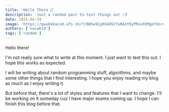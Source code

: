 ---
title: 'Hello There 👋'
description: 'Just a random post to test things out :3'
date: 2025-04-19
image: 'https://pwukkkacs0.ufs.sh/f/N8hw91y0X4dSCfuRAzYEyPRouh5Mgefdsra3mZjLFpb1nAJ0'
authors: ['nusab19']
tags: ['random']
---

Hello there!

I'm not really sure what to write at this moment. I just want to test this out. I hope this works as expected.

I will be writing about random programming stuff, algorithms, and maybe some other things that I find interesting. I hope you enjoy reading my blog as much as I enjoy writing it.

But before that, there's a lot of styles and features that I want to change. I'll be working on it someday cuz I have major exams coming up. I hope I can finish this blog before that.
